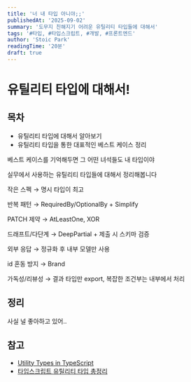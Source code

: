 ```yaml
---
title: '너 내 타입 아니야;;'
publishedAt: '2025-09-02'
summary: '도무지 친해지기 어려운 유틸리티 타입들에 대해서'
tags: '#타입, #타입스크립트, #개발, #프론트엔드'
author: 'Stoic Park'
readingTime: '20분'
draft: true
---
```


# 유틸리티 타입에 대해서!

## 목차

- 유틸리티 타입에 대해서 알아보기
- 유틸리티 타입을 통한 대표적인 베스트 케이스 정리

베스트 케이스를 기억해두면 그 어떤 녀석들도 내 타입이야

실무에서 사용하는 유틸리티 타입들에 대해서 정리해봅니다

작은 스펙 → 명시 타입이 최고

반복 패턴 → RequiredBy/OptionalBy + Simplify

PATCH 제약 → AtLeastOne, XOR

드래프트/다단계 → DeepPartial + 제출 시 스키마 검증

외부 응답 → 정규화 후 내부 모델만 사용

id 혼동 방지 → Brand

가독성/리뷰성 → 결과 타입만 export, 복잡한 조건부는 내부에서 처리

## 정리

사실 널 좋아하고 있어..

## 참고

- [Utility Types in TypeScript](https://www.typescriptlang.org/docs/handbook/utility-types.html)
- [타입스크립트 유틸리티 타입 총정리](https://inpa.tistory.com/entry/TS-%F0%9F%93%98-%ED%83%80%EC%9E%85%EC%8A%A4%ED%81%AC%EB%A6%BD%ED%8A%B8-%EC%9C%A0%ED%8B%B8%EB%A6%AC%ED%8B%B0-%ED%83%80%EC%9E%85-%F0%9F%92%AF-%EC%B4%9D%EC%A0%95%EB%A6%AC)
